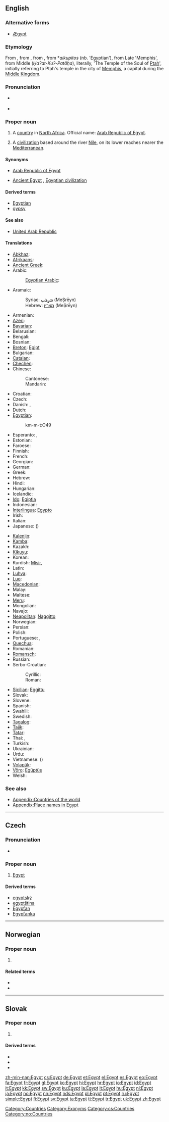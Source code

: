 ==English==
{{wikipedia}}

===Alternative forms===
* [[Ægypt]] {{qualifier|archaic}}

===Etymology===
From {{etyl|frm}} {{term|Egypte|lang=frm}}, from {{etyl|la}} {{term|Ægyptus|lang=la}}, from {{etyl|grc}} {{term|sc=polytonic|Αἴγυπτος|tr=Aígyptos}}, from {{etyl|gmy}} *''aikupitos'' (nb. {{term|𐁁𐀓𐀠𐀴𐀍|tr=aikupitijo|lang=gmy}} 'Egyptian'), from Late {{etyl|egy}} {{term||Hikuptah}} 'Memphis', from Middle {{egy}}  {{term|ḥȝ.t kȝ ptḥ|lang=egy}} (''Ḥaʔat-Kuʔ-Patāḥa''), literally, 'The Temple of the Soul of [[Ptah]]', initially referring to Ptah's temple in the city of [[Memphis]], a capital during the [[Middle Kingdom]].

===Pronunciation===
* {{a|UK|US}} {{IPA|/ˈiː.dʒɪpt/}}
* {{audio|en-us-Egypt.ogg|Audio (US)}}

===Proper noun===
{{en-proper noun}}

# A [[country]] in [[North Africa]]. Official name: [[Arab Republic of Egypt]].
# {{historical}} A [[civilization]] based around the river [[Nile]], on its lower reaches nearer the [[Mediterranean]].

====Synonyms====
* {{sense|modern country}} [[Arab Republic of Egypt]]
* {{sense|civilization}} [[Ancient Egypt]] , [[Egyptian civilization]]

====Derived terms====
* [[Egyptian]]
* [[gypsy]]

====See also====
* [[United Arab Republic]]

====Translations====
{{trans-top|country in North Africa}}
* [[Abkhaz]]: {{t|ab|Мысра|tr=Mýsra|sc=Cyrl}}
* [[Afrikaans]]: {{t|af|Egipte}}
* [[Ancient Greek]]: {{tø|grc|Αἴγυπτος|tr=Aiguptos|sc=polytonic|xs=Ancient Greek}}
* Arabic: {{t+|ar|مصر|f|tr=miSr, maSr}}
*: [[Egyptian Arabic]]: {{tø|arz|مصر|f|tr=maSr|sc=Arab}}
* Aramaic:
*: Syriac: [[ܡܨܪܝܢ]] (MeṢrēyn)
*: Hebrew: [[מצרין]] (MeṢrēyn)
* Armenian: {{t-|hy|Եգիպտոս|tr=Egiptos}}
* [[Azeri]]: {{t|az|Misir}}
* [[Bavarian]]: {{tø|bar|Ägyptn}}
* Belarusian: {{t|be|Егіпет|m|tr=Jehípet|sc=Cyrl}}
* Bengali: {{t|bn|মিশর|tr=miśar|sc=Beng}}
* Bosnian: {{t-|bs|Egipat|m}}
* [[Breton]]: [[Egipt]]
* Bulgarian: {{t|bg|Египет|tr=Egípet|sc=Cyrl}}
* [[Catalan]]: {{t|ca|Egipte|m}}
* [[Chechen]]: {{tø|ce|Мисар|tr=Misar}}
* Chinese:
*: Cantonese: {{tø|yue|埃及|tr=oi1 kap6|sc=Hant}}
*: Mandarin: {{t-|cmn|埃及|tr=Āijí|sc=Hani}}
* Croatian: {{t+|hr|Egipat|m|al=Ègipat}}
* Czech: {{t+|cs|Egypt|m}}
* Danish: {{t+|da|Egypten}}, {{t+|da|Ægypten}}
* Dutch: {{t+|nl|Egypte}}
* [[Egyptian]]: {{tø|egy|kmt|sc=Egyp}}
*: <hiero>km-m-t:O49</hiero>
* Esperanto: {{t+|eo|Egiptio|xs=Esperanto}}, {{t-|eo|Egiptujo|xs=Esperanto}}
* Estonian: {{t+|et|Egiptus}}
* Faroese: {{t-|fo|Egyptaland|n|xs=Faroese}}
* Finnish: {{t+|fi|Egypti}}
* French: {{t+|fr|Égypte|f}}
* Georgian: {{t-|ka|ეგვიპტე|tr=egvipte|sc=Geor|xs=Georgian}}
* German: {{t+|de|Ägypten|n}}
* Greek: {{t+|el|Αίγυπτος|f|tr=Aígyptos}}
* Hebrew: {{t|he|מצרים|f|tr=mitsráyim|alt=מִצְרָיִם|sc=Hebr}}
* Hindi: {{t|hi|मिस्र|f|tr=misr|sc=Deva}}
* Hungarian: {{t+|hu|Egyiptom}}
* Icelandic: {{t+|is|Egyptaland|n}}
* [[Ido]]: [[Egiptia]]
* Indonesian: {{t|id|Mesir}}
* [[Interlingua]]: [[Egypto]]
* Irish: {{t+|ga|Éigipt|f|alt=an Éigipt|xs=Irish}}
* Italian: {{t+|it|Egitto|m}}
* Japanese: {{t+|ja|エジプト|tr=Ejiputo}} ({{t+|ja|埃及}})
{{trans-mid}}
* [[Kalenjin]]: {{tø|kln|Misri}}
* [[Kamba]]: {{tø|kam|Misri}}
* Kazakh: {{t|kk|Мысыр|tr=Mýsyr|sc=Cyrl}}
* [[Kikuyu]]: {{tø|ki|Misri}}
* Korean: {{t|ko|이집트|tr=Ijipteu|sc=Kore}}
* Kurdish: [[Misir]], {{ku-Arab|[[میسر]]}}
* Latin: {{t+|la|Aegyptus|m}}
* [[Luhya]]: {{tø|luy|Misri}}
* [[Luo]]: {{tø|luo|Misri}}
* [[Macedonian]]: {{t+|mk|Египет|m|tr=Égipet}}
* Malay: {{t|ms|Mesir}}
* Maltese: {{t|mt|Eġittu|alt=l-Eġittu}}
* [[Meru]]: {{tø|mer|Misri}}
* Mongolian: {{t-|mn|Мисир|tr=Mísir|sc=Cyrl|xs=Mongolian}}
* Navajo: {{tø|nv|Ííjip}}
* [[Neapolitan]]: [[Naggitto]] {{m}}
* Norwegian: {{t+|no|Egypt}}
* Persian: {{t|fa|مصر|tr=Mesr|sc=fa-Arab}}
* Polish: {{t+|pl|Egipt|m}}
* Portuguese: {{t|pt|Egipto|m}} {{qualifier|Portugal}}, {{t|pt|Egito|m}} {{qualifier|Brazil}}
* [[Quechua]]: {{t-|qu|Ihiptu|xs=Quechua}}
* Romanian: {{t-|ro|Egipt|n}}
* [[Romansch]]: {{t|rm|Egipta|f}}
* Russian: {{t+|ru|Египет|m|tr=Jegípet}}
* Serbo-Croatian:
*: Cyrillic:  {{t|sh|Египат|m|sc=Cyrl}}
*: Roman: {{t|sh|Egipat|m}}
* [[Sicilian]]: [[Eggittu]] {{m}}
* Slovak: {{t-|sk|Egypt|m}}
* Slovene: {{t+|sl|Egipt|m}}
* Spanish: {{t+|es|Egipto|m}}
* Swahili: {{t+|sw|Misri|xs=Swahili}}
* Swedish: {{t+|sv|Egypten}}
* [[Tagalog]]: {{t|tl|Ehipto}}
* [[Tajik]]: {{t|tg|Миср|tr=Misr|sc=Cyrl}}
* [[Tatar]]: {{t|tt|Мисыр|tr=Misyr|sc=Cyrl}}
* Thai: {{qualifier|general}} {{t|th|อิยิปต์|tr=Īyip|sc=Thai}}, {{qualifier|literary}} {{t|th|ไอยคุปต์|tr=Aiyakup|sc=Thai}}
* Turkish: {{t+|tr|Mısır}}
* Ukrainian: {{t|uk|Єгипет|m|tr=Jehýpet|sc=Cyrl}}
* Urdu: {{t|ur|مصر|f|tr=misr|sc=ur-Arab}}
* Vietnamese: {{t-|vi|Ai Cập|xs=Vietnamese}} ({{t|vi|埃及}})
* [[Volapük]]: {{t|vo|Lägüptän}}
* [[Võro]]: [[Egüptüs]]
* Welsh: {{t|cy|Aifft|f|alt=yr Aifft|xs=Welsh}}
{{trans-bottom}}

===See also===
* [[Appendix:Countries of the world]]
* [[Appendix:Place names in Egypt]]

[[Category:Countries]]
[[Category:Exonyms]]

----

==Czech==

===Pronunciation===
* {{audio|Cs-Egypt.ogg|Audio}}

===Proper noun===
{{cs-proper noun|g=m}}

# [[#English|Egypt]]

====Derived terms====
* [[egyptský]]
* [[egyptština]]
* [[Egypťan]]
* [[Egypťanka]]

[[Category:cs:Countries]]

----

==Norwegian==

===Proper noun===
{{infl|no|proper noun}}

# {{l|en|Egypt}}

====Related terms====
* {{l|no|egypter}}
* {{l|no|egyptisk}}

[[Category:no:Countries]]

----

==Slovak==

===Proper noun===
{{sk-proper noun|m|gen=Egypta|gen2=Egyptu|decl=dub}}

# {{l|en|Egypt}}

====Derived terms====
* {{l|sk|Egypťan}}
* {{l|sk|egyptčina}}
* {{l|sk|egyptský}}

[[zh-min-nan:Egypt]]
[[cs:Egypt]]
[[de:Egypt]]
[[et:Egypt]]
[[el:Egypt]]
[[es:Egypt]]
[[eo:Egypt]]
[[fa:Egypt]]
[[fr:Egypt]]
[[gl:Egypt]]
[[ko:Egypt]]
[[hi:Egypt]]
[[hr:Egypt]]
[[io:Egypt]]
[[id:Egypt]]
[[it:Egypt]]
[[kk:Egypt]]
[[sw:Egypt]]
[[ku:Egypt]]
[[la:Egypt]]
[[lt:Egypt]]
[[hu:Egypt]]
[[nl:Egypt]]
[[ja:Egypt]]
[[no:Egypt]]
[[nn:Egypt]]
[[nds:Egypt]]
[[pl:Egypt]]
[[pt:Egypt]]
[[ru:Egypt]]
[[simple:Egypt]]
[[fi:Egypt]]
[[sv:Egypt]]
[[ta:Egypt]]
[[tt:Egypt]]
[[tr:Egypt]]
[[uk:Egypt]]
[[zh:Egypt]]